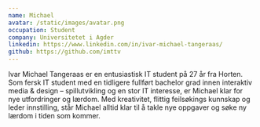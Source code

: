 ```yaml
---
name: Michael
avatar: /static/images/avatar.png
occupation: Student
company: Universitetet i Agder
linkedin: https://www.linkedin.com/in/ivar-michael-tangeraas/
github: https://github.com/imttv
---
```


Ivar Michael Tangeraas er en entusiastisk IT student på 27 år fra Horten. Som fersk IT student med en tidligere fullført bachelor grad innen interaktiv media & design – spillutvikling og en stor IT interesse, er Michael klar for nye utfordringer og lærdom. Med kreativitet, flittig feilsøkings kunnskap og leder innstilling, står Michael alltid klar til å takle nye oppgaver og søke ny lærdom i tiden som kommer.